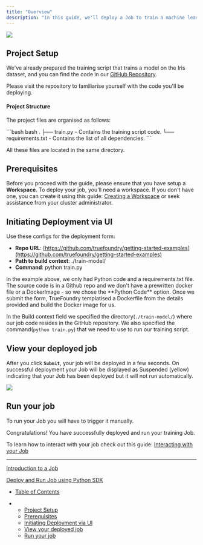 ```yaml
---
title: "Overview"
description: "In this guide, we'll deploy a Job to train a machine learning model. The model will learn to predict the species of an iris flower based on its sepal length, sepal width, petal length, and petal width. There are three species: Iris setosa, Iris versicolor, and Iris virginica."
---
```


![](/images/docs/373bdd9-iris-machinelearning.png)

## Project Setup

We've already prepared the training script that trains a model on the Iris dataset, and you can find the code in our [GitHub Repository](https://github.com/truefoundry/getting-started-examples/blob/main/train-model/).

Please visit the repository to familiarise yourself with the code you'll be deploying.

#### Project Structure

The project files are organised as follows:

<CodeGroup>
  ```bash bash
  .
  ├── train.py - Contains the training script code.
  └── requirements.txt - Contains the list of all dependencies.
  ```
</CodeGroup>

All these files are located in the same directory.

## Prerequisites

Before you proceed with the guide, please ensure that you have setup a **Workspace**. To deploy your job, you'll need a workspace. If you don't have one, you can create it using this guide: [Creating a Workspace](doc:key-concepts#creating-a-workspace) or seek assistance from your cluster administrator.

## Initiating Deployment via UI

Use these configs for the deployment form:

* **Repo URL**: [https://github.com/truefoundry/getting-started-examples](https://github.com/truefoundry/getting-started-examples)
* **Path to build context**: ./train-model/
* **Command**: python train.py

<Info>
  In the example above, we only had Python code and a requirements.txt file. The source code is in a Github repo and we don't have a prewritten docker file or a DockerImage - so we chose the **Python Code** option. Once we submit the form, TrueFoundry templatised a Dockerfile from the details provided and build the Docker image for us.

  In the Build context field we specified the directory(`./train-model/`) where our job code resides in the GitHub repository. We also specified the command(`python train.py`) that we need to use to run our training script.
</Info>

## View your deployed job

After you click **`Submit`**, your job will be deployed in a few seconds. On successful deployment your Job will be displayed as Suspended (yellow) indicating that your Job has been deployed but it will not run automatically.

![](/images/docs/d793326-Screenshot_2023-11-13_at_7.54.15_AM.png)

## Run your job

To run your Job you will have to trigger it manually.

Congratulations! You have successfully deployed and run your training Job.

To learn how to interact with your job check out this guide: [Interacting with your Job](doc:interacting-with-your-job)

***

[Introduction to a Job](/docs/introduction-to-a-job)

[Deploy and Run Job using Python SDK](/docs/deploy-job-using-python-sdk)

* [Table of Contents](#)

* * [Project Setup](#project-setup)
  * [Prerequisites](#prerequisites)
  * [Initiating Deployment via UI](#initiating-deployment-via-ui)
  * [View your deployed job](#view-your-deployed-job)
  * [Run your job](#run-your-job)
